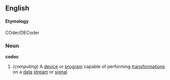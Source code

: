 ==English==
====Etymology====
COder/DECoder
===Noun===
{{wikipedia}}
'''codec'''
#(''computing'') A [[device]] or [[program]] capable of performing [[transformation]]s on a [[data]] [[stream]] or [[signal]]